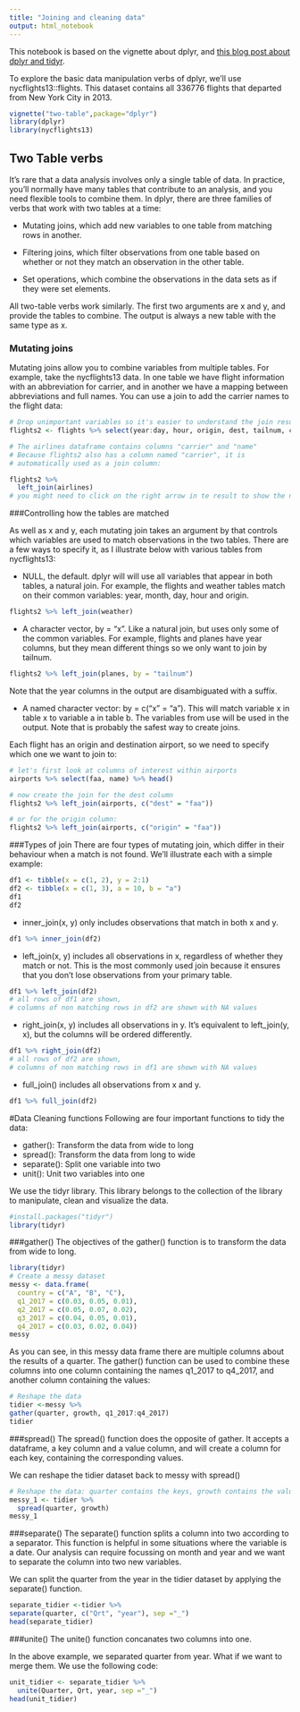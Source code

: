 ```yaml
---
title: "Joining and cleaning data"
output: html_notebook
---
```


This notebook is based on the vignette about dplyr, and [this blog post about dplyr and tidyr](https://www.guru99.com/r-dplyr-tutorial.html).

To explore the basic data manipulation verbs of dplyr, we’ll use nycflights13::flights. This dataset contains all 336776 flights that departed from New York City in 2013. 


```r
vignette("two-table",package="dplyr")
library(dplyr)
library(nycflights13)
```


## Two Table verbs

It’s rare that a data analysis involves only a single table of data. In practice, you’ll normally have many tables that contribute to an analysis, and you need flexible tools to combine them. In dplyr, there are three families of verbs that work with two tables at a time:

* Mutating joins, which add new variables to one table from matching rows in another.

* Filtering joins, which filter observations from one table based on whether or not they match an observation in the other table.

* Set operations, which combine the observations in the data sets as if they were set elements.

All two-table verbs work similarly. The first two arguments are x and y, and provide the tables to combine. The output is always a new table with the same type as x.

### Mutating joins
Mutating joins allow you to combine variables from multiple tables. For example, take the nycflights13 data. In one table we have flight information with an abbreviation for carrier, and in another we have a mapping between abbreviations and full names. You can use a join to add the carrier names to the flight data:

```r
# Drop unimportant variables so it's easier to understand the join results.
flights2 <- flights %>% select(year:day, hour, origin, dest, tailnum, carrier)

# The airlines dataframe contains columns "carrier" and "name"
# Because flights2 also has a column named "carrier", it is  
# automatically used as a join column:

flights2 %>% 
  left_join(airlines)
# you might need to click on the right arrow in te result to show the names:
```

###Controlling how the tables are matched

As well as x and y, each mutating join takes an argument by that controls which variables are used to match observations in the two tables. There are a few ways to specify it, as I illustrate below with various tables from nycflights13:

* NULL, the default. dplyr will will use all variables that appear in both tables, a natural join. For example, the flights and weather tables match on their common variables: year, month, day, hour and origin.

```r
flights2 %>% left_join(weather)
```

* A character vector, by = "x". Like a natural join, but uses only some of the common variables. For example, flights and planes have year columns, but they mean different things so we only want to join by tailnum.

```r
flights2 %>% left_join(planes, by = "tailnum")
```

Note that the year columns in the output are disambiguated with a suffix.

* A named character vector: by = c("x" = "a"). This will match variable x in table x to variable a in table b. The variables from use will be used in the output. Note that is probably the safest way to create joins.

Each flight has an origin and destination airport, so we need to specify which one we want to join to:

```r
# let's first look at columns of interest within airports
airports %>% select(faa, name) %>% head()
```

```r
# now create the join for the dest column
flights2 %>% left_join(airports, c("dest" = "faa"))
```

```r
# or for the origin column:
flights2 %>% left_join(airports, c("origin" = "faa"))
```

###Types of join
There are four types of mutating join, which differ in their behaviour when a match is not found. We’ll illustrate each with a simple example:
```r
df1 <- tibble(x = c(1, 2), y = 2:1)
df2 <- tibble(x = c(1, 3), a = 10, b = "a")
df1
df2
```

* inner_join(x, y) only includes observations that match in both x and y.
```r
df1 %>% inner_join(df2)
```
* left_join(x, y) includes all observations in x, regardless of whether they match or not. This is the most commonly used join because it ensures that you don’t lose observations from your primary table.

```r
df1 %>% left_join(df2)
# all rows of df1 are shown, 
# columns of non matching rows in df2 are shown with NA values
```
* right_join(x, y) includes all observations in y. It’s equivalent to left_join(y, x), but the columns will be ordered differently.

```r
df1 %>% right_join(df2)
# all rows of df2 are shown, 
# columns of non matching rows in df1 are shown with NA values
```
* full_join() includes all observations from x and y.
```r
df1 %>% full_join(df2)
```


#Data Cleaning functions
Following are four important functions to tidy the data:

* gather(): Transform the data from wide to long
* spread(): Transform the data from long to wide
* separate(): Split one variable into two
* unit(): Unit two variables into one

We use the tidyr library. This library belongs to the collection of the library to manipulate, clean and visualize the data. 

```r
#install.packages("tidyr")
library(tidyr)
```

###gather()
The objectives of the gather() function is to transform the data from wide to long.

```r
library(tidyr)
# Create a messy dataset
messy <- data.frame(
  country = c("A", "B", "C"),
  q1_2017 = c(0.03, 0.05, 0.01),
  q2_2017 = c(0.05, 0.07, 0.02),
  q3_2017 = c(0.04, 0.05, 0.01),
  q4_2017 = c(0.03, 0.02, 0.04))
messy
```
As you can see, in this messy data frame there are multiple columns about the results of a quarter. The gather() function can be used to combine these columns into one column containing the names q1_2017 to q4_2017, and another column containing the values:

```r
# Reshape the data
tidier <-messy %>%
gather(quarter, growth, q1_2017:q4_2017)
tidier
```
###spread()
The spread() function does the opposite of gather. It accepts a dataframe, a key column and a value column, and will create a column for each key, containing the corresponding values.

We can reshape the tidier dataset back to messy with spread()

```r
# Reshape the data: quarter contains the keys, growth contains the values
messy_1 <- tidier %>%
  spread(quarter, growth) 
messy_1
```

###separate()
The separate() function splits a column into two according to a separator. This function is helpful in some situations where the variable is a date. Our analysis can require focussing on month and year and we want to separate the column into two new variables.

We can split the quarter from the year in the tidier dataset by applying the separate() function.

```r
separate_tidier <-tidier %>%
separate(quarter, c("Qrt", "year"), sep ="_")
head(separate_tidier)
```

###unite()
The unite() function concanates two columns into one.

In the above example, we separated quarter from year. What if we want to merge them. We use the following code:

```r
unit_tidier <- separate_tidier %>%
  unite(Quarter, Qrt, year, sep ="_")
head(unit_tidier)
```

